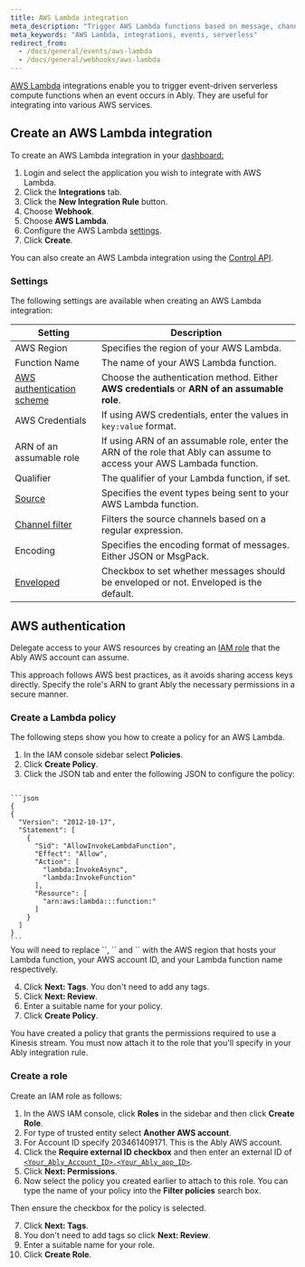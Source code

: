 ```yaml
---
title: AWS Lambda integration
meta_description: "Trigger AWS Lambda functions based on message, channel lifecycle, channel occupancy, and presence events."
meta_keywords: "AWS Lambda, integrations, events, serverless"
redirect_from:
  - /docs/general/events/aws-lambda
  - /docs/general/webhooks/aws-lambda
---
```


[AWS Lambda](https://aws.amazon.com/lambda/) integrations enable you to trigger event-driven serverless compute functions when an event occurs in Ably. They are useful for integrating into various AWS services.

## Create an AWS Lambda integration <a id="create"/>

To create an AWS Lambda integration in your [dashboard:](https://ably.com/dashboard/any)

1. Login and select the application you wish to integrate with AWS Lambda.
2. Click the **Integrations** tab.
3. Click the **New Integration Rule** button.
4. Choose **Webhook**.
5. Choose **AWS Lambda**.
6. Configure the AWS Lambda [settings](#settings).
7. Click **Create**.

You can also create an AWS Lambda integration using the [Control API](/docs/platform/account/control-api).

### Settings <a id="settings"/>

The following settings are available when creating an AWS Lambda integration:

| Setting | Description |
| ------- | ----------- |
| AWS Region | Specifies the region of your AWS Lambda. |
| Function Name | The name of your AWS Lambda function. |
| [AWS authentication scheme](#auth) | Choose the authentication method. Either **AWS credentials** or **ARN of an assumable role**. |
| AWS Credentials | If using AWS credentials, enter the values in `key:value` format. |
| ARN of an assumable role | If using ARN of an assumable role, enter the ARN of the role that Ably can assume to access your AWS Lambada function. |
| Qualifier | The qualifier of your Lambda function, if set. |
| [Source](/docs/integrations/webhooks#sources) | Specifies the event types being sent to your AWS Lambda function. |
| [Channel filter](/docs/integrations/webhooks#filter) | Filters the source channels based on a regular expression. |
| Encoding | Specifies the encoding format of messages. Either JSON or MsgPack. |
| [Enveloped](/docs/integrations/webhooks#enveloped) | Checkbox to set whether messages should be enveloped or not. Enveloped is the default. |

## AWS authentication <a id="auth"/>

Delegate access to your AWS resources by creating an [IAM role](https://docs.aws.amazon.com/IAM/latest/UserGuide/id_roles.html) that the Ably AWS account can assume.

This approach follows AWS best practices, as it avoids sharing access keys directly. Specify the role's ARN to grant Ably the necessary permissions in a secure manner.

### Create a Lambda policy <a id="kinesis"/>

The following steps show you how to create a policy for an AWS Lambda.

1. In the IAM console sidebar select **Policies**.
2. Click **Create Policy**.
3. Click the JSON tab and enter the following JSON to configure the policy:

<Code>
```json
{
{
  "Version": "2012-10-17",
  "Statement": [
    {
      "Sid": "AllowInvokeLambdaFunction",
      "Effect": "Allow",
      "Action": [
        "lambda:InvokeAsync",
        "lambda:InvokeFunction"
      ],
      "Resource": [
        "arn:aws:lambda:<YOUR_AWS_REGION>:<YOUR_AWS_ACCOUNT>:function:<YOUR_FUNCTION_NAME>"
      ]
    }
  ]
}
```
</Code>

<Aside data-type='note'>
You will need to replace `<YOUR_AWS_REGION>`, `<YOUR_AWS_ACCOUNT>` and `<YOUR_STREAM_NAME>` with the AWS region that hosts your Lambda function, your AWS account ID, and your Lambda function name respectively.
</Aside>

4. Click **Next: Tags**. You don't need to add any tags.
5. Click **Next: Review**.
6. Enter a suitable name for your policy.
7. Click **Create Policy**.

You have created a policy that grants the permissions required to use a Kinesis stream. You must now attach it to the role that you'll specify in your Ably integration rule.

### Create a role <a id="role"/>

Create an IAM role as follows:

1. In the AWS IAM console, click **Roles** in the sidebar and then click **Create Role**.
2. For type of trusted entity select **Another AWS account**.
3. For Account ID specify 203461409171. This is the Ably AWS account.
4. Click the **Require external ID checkbox** and then enter an external ID of [`<Your_Ably_Account_ID>.<Your_Ably_app_ID>`](/docs/platform/account/control-api#ids).
5. Click **Next: Permissions**.
6. Now select the policy you created earlier to attach to this role. You can type the name of your policy into the **Filter policies** search box.

Then ensure the checkbox for the policy is selected.

7. Click **Next: Tags**.
8. You don't need to add tags so click **Next: Review**.
9. Enter a suitable name for your role.
10. Click **Create Role**.
